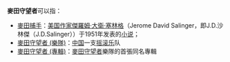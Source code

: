 '''麥田守望者'''可以指：

* [[麥田捕手|麥田捕手]]：[[美国|美国]][[作家|作家]][[傑羅姆·大衛·塞林格|傑羅姆·大衛·塞林格]]（Jerome David Salinger，即J.D.沙林傑（J.D.Salinger））于1951年发表的[[小说|小说]]；
* [[麥田守望者_(樂隊)|麥田守望者 (樂隊)]]：[[中国|中国]]一支[[摇滚乐|摇滚乐]]队
* [[麥田守望者_(專輯)|麥田守望者 (專輯)]]：[[麥田守望者_(樂隊)|麥田守望者]]樂隊的首張同名專輯

{{disambig|M|Cat=五字消歧义}}